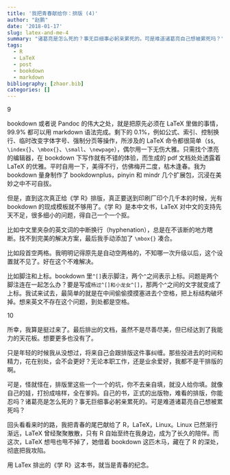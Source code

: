 ```yaml
---
title: '我把青春献给你：排版 (4)'
author: "赵鹏"
date: '2018-01-17'
slug: latex-and-me-4
summary: "诸葛亮是怎么死的？事无巨细事必躬亲累死的。可是难道诸葛亮自己想被累死吗？"
tags:
  - R
  - LaTeX
  - post
  - bookdown
  - markdown
bibliography: [zhaor.bib]
categories: []
---
```



9

bookdown 或者说 Pandoc 的伟大之处，就是把原先必须在 LaTeX 里做的事情，99.9% 都可以用 markdown 语法完成。剩下的 0.1%，例如公式、索引、控制换行、临时改变字体字号、强制分页等操作，所涉及的 LaTeX 命令都很简单（`$$`, `\index{}`、`\mbox{}`、`\small`、`\newpage`），偶尔用一下无伤大雅。只需找个漂亮的编辑器，在 bookdown 下写作就有不错的体验，而生成的 pdf 文档处处透露着 LaTeX 的优雅。平时自用一下，美得不行，仿佛梅开二度，枯木逢春。我为 bookdown 量身制作了 bookdownplus，pinyin 和 mindr 几个扩展包，沉浸在美妙之中不可自拔。

但是，直到这次真正给《学 R》排版，真正要送到印刷厂印个几千本的时候，光有 bookdown 的现成模板就不够用了。《学 R》是本中文书，LaTeX 对中文的支持先天不足，很多细小的问题，得自己一个一个抠。

比如中文里夹杂的英文词的中断换行（hyphenation），总是在不该断的地方瞎断。找不到完美的解决方案，最后我手动添加了 `\mbox{}` 凑合。

比如段首空两格。我明明记得原先是自动空两格的，不知哪一次升级以后，这个设置就不见了。好在这个不难解决。

比如脚注和上标。bookdown 里`^[]`表示脚注，两个`^`之间表示上标。问题是两个脚注连在一起怎么办？要是写成`杨过^[]和小龙女^[]`，那两个`^`之间的文字就变成了上标。我试来试去，最简单的就是在中间偷偷摸摸塞进去个空格，把上标结构破坏掉。想来英文不存在这个问题，到处都是空格。



10

所幸，我算是挺过来了。最后排出的文档，虽然不是尽善尽美，但已经达到了我能力的天花板。想要更多也没有了。

只是年轻的时候我从没想过，将来自己会跟排版这件事纠缠。那些投进去的时间和精力，花在别处，会不会更好？无论本职工作，还是业余爱好，我都不是干排版的啊。

可是，怪就怪在，排版里这些一个一个的坑，你不去亲自填，就没人给你填。就像自己的娃，打扮成啥样，全在爹妈。自己的书，正式的出版物，难看的排版，你能忍吗？诸葛亮是怎么死的？事无巨细事必躬亲累死的。可是难道诸葛亮自己想被累死吗？

回头看看来时的路，我把青春的尾巴献给了 R，LaTeX，Linux。Linux 已然渐行渐远，LaTeX 曾经聚聚散散，只有 R 自始至终在我身边，成为了长久的陪伴。而这次，LaTeX 想甩也甩不掉了，她借着 bookdown 这匹木马，藏在了 R 的深处，彻底把我攻陷。

用 LaTex 排出的《学 R》这本书，就当是青春的纪念。
